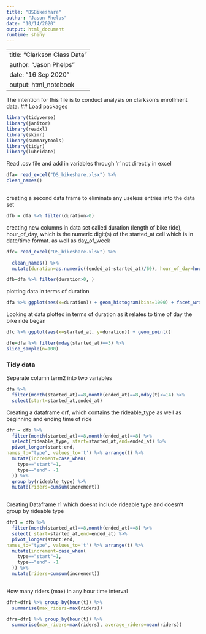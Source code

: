 ```yaml
---
title: "DSBikeshare"
author: "Jason Phelps"
date: "10/14/2020"
output: html_document
runtime: shiny
---
```


---
title: "Clarkson Class Data"
author: "Jason Phelps"
date: "16 Sep 2020"
output: html_notebook
---

The intention for this file is to conduct analysis on clarkson's enrollment data.
## Load packages
```r
library(tidyverse)
library(janitor)
library(readxl)
library(skimr)
library(summarytools)
library(tidyr)
library(lubridate)

```
Read .csv file and add in variables through 'r' not directly in excel

```r
dfa= read_excel("DS_bikeshare.xlsx") %>%
clean_names()
  
```

creating a second data frame to eliminate any useless entries into the data set
```r
dfb = dfa %>% filter(duration>0)

```

creating new columns in data set called duration (length of bike ride), hour_of_day, which is the numeric digit(s) of the started_at cell which is in date/time format. as well as day_of_week
```r
dfc= read_excel("DS_bikeshare.xlsx") %>%

  clean_names() %>%
  mutate(duration=as.numeric((ended_at-started_at)/60), hour_of_day=hour(started_at), day_of_week=wday(started_at,label = T))
```


```r
dfb=dfa %>% filter(duration>0, )
```

plotting data in terms of duration 
```r
dfa %>% ggplot(aes(x=duration)) + geom_histogram(bins=1000) + facet_wrap(vars(weekday))
```

Looking at data plotted in terms of duration as it relates to time of day the bike ride began
```r
dfc %>% ggplot(aes(x=started_at, y=duration)) + geom_point()
```

```r
dfe=dfa %>% filter(mday(started_at)==3) %>%
slice_sample(n=100)
```
### Tidy data

Separate column term2 into two variables
```r
dfa %>% 
  filter(month(started_at)==8,month(ended_at)==8,mday(t)<=14) %>%
  select(start=started_at,ended_at)
```





Creating a dataframe drf, which contains the rideable_type as well as beginning and ending time of ride

```r
dfr = dfb %>% 
  filter(month(started_at)==8,month(ended_at)==8) %>%
  select(rideable_type, start=started_at,end=ended_at) %>%
  pivot_longer(start:end,
names_to="type", values_to='t') %>% arrange(t) %>%
  mutate(increment=case_when(
    type=="start"~1,
    type=="end"~ -1
  )) %>%
  group_by(rideable_type) %>%
  mutate(riders=cumsum(increment))
  
```
Creating Dataframe r1 which doesnt include rideable type and doesn't group by rideable type

```r
dfr1 = dfb %>% 
  filter(month(started_at)==8,month(ended_at)==8) %>%
  select( start=started_at,end=ended_at) %>%
  pivot_longer(start:end,
names_to="type", values_to='t') %>% arrange(t) %>%
  mutate(increment=case_when(
    type=="start"~1,
    type=="end"~ -1
  )) %>%
  mutate(riders=cumsum(increment))
  
```

How many riders (max) in any hour time interval

```r
dfrh=dfr1 %>% group_by(hour(t)) %>% 
  summarise(max_riders=max(riders))
```


```r
dfra=dfr1 %>% group_by(hour(t)) %>% 
  summarise(max_riders=max(riders), average_riders=mean(riders))

```


